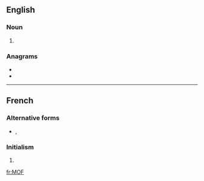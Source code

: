 {{also|mof|MoF}}
==English==
{{wikipedia|dab=MOF}}

===Noun===
{{en-noun}}
# {{initialism of|lang=en|metal-organic framework}}

===Anagrams===
* {{l|en|FOM}}
* {{l|en|OFM}}

----

==French==

===Alternative forms===
* {{l|fr|M.O.F.}} , {{l|fr|M. O. F.}}

===Initialism===
{{rfc-header|Initialism}}
{{head|fr|initialism}}
# {{initialism of|lang=fr|Meilleur Ouvrier de France}}

[[fr:MOF]]
